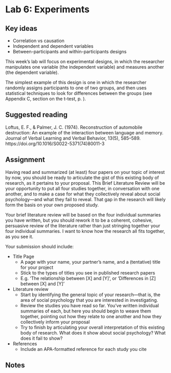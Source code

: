 # Lab 6: Experiments {.unnumbered}

## Key ideas

- Correlation vs causation
- Independent and dependent variables
- Between-participants and within-participants designs


This week’s lab will focus on experimental designs, in which the researcher manipulates one variable (the independent variable) and measures another (the dependent variable).

The simplest example of this design is one in which the researcher randomly assigns participants to one of two groups, and then uses statistical techniques to look for differences between the groups (see Appendix C, section on the t-test, p. ). 


## Suggested reading

::: {.references}
\hangindent=0.7cm Loftus, E. F., & Palmer, J. C. (1974). Reconstruction of automobile destruction: An example of the interaction between language and memory. Journal of Verbal Learning and Verbal Behavior, 13(5), 585–589. https://doi.org/10.1016/S0022-5371(74)80011-3 
:::


## Assignment

Having read and summarized (at least) four papers on your topic of interest by now, you should be ready to articulate the gist of this existing body of research, as it pertains to your proposal. This Brief Literature Review will be your opportunity to put all four studies together, in conversation with one another, and to make a case for what they collectively reveal about social psychology—and what they fail to reveal. That gap in the research will likely form the basis on your own proposed study. 

Your brief literature review will be based on the four individual summaries you have written, but you should rework it to be a coherent, cohesive, persuasive review of the literature rather than just stringing together your four individual summaries. I want to know how the research all fits together, as you see it.

Your submission should include:

- Title Page
    - A page with your name, your partner’s name, and a (tentative) title for your project
    - Stick to the types of titles you see in published research papers
    - E.g. ‘The relationship between [X] and [Y]’, or ‘Differences in [Z] between [X] and [Y]’
- Literature review
    - Start by identifying the general topic of your research—that is, the area of social psychology that you are interested in investigating.
    - Review the studies you have read so far. You’ve written individual summaries of each, but here you should begin to weave them together, pointing out how they relate to one another and how they collectively inform your proposal
    - Try to finish by articulating your overall interpretation of this existing body of research. What does it show about social psychology? What does it fail to show?
- References
    - Include an APA-formatted reference for each study you cite


## Notes {.exclude-from-html}

\cleartoleftpage
